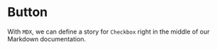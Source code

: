 <!--- Checkbox.stories.mdx --->



<Meta title="MDX/Button" component={Button} />

# Button

With `MDX`, we can define a story for `Checkbox` right in the middle of our Markdown documentation.
